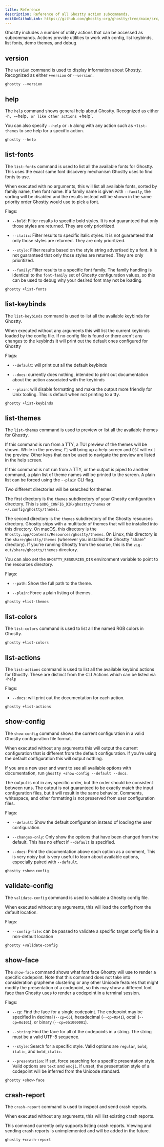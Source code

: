 ```yaml
---
title: Reference
description: Reference of all Ghostty action subcommands.
editOnGithubLink: https://github.com/ghostty-org/ghostty/tree/main/src/cli
---
```

Ghostty includes a number of utility actions that can be accessed as subcommands.
Actions provide utilities to work with config, list keybinds, list fonts, demo themes,
and debug.
## version
The `version` command is used to display information about Ghostty. Recognized as
either `+version` or `--version`.

```
ghostty --version
```

## help
The `help` command shows general help about Ghostty. Recognized as either
`-h, `--help`, or like other actions `+help`.

You can also specify `--help` or `-h` along with any action such as
`+list-themes` to see help for a specific action.

```
ghostty --help
```

## list-fonts
The `list-fonts` command is used to list all the available fonts for
Ghostty. This uses the exact same font discovery mechanism Ghostty uses to
find fonts to use.

When executed with no arguments, this will list all available fonts, sorted
by family name, then font name. If a family name is given with `--family`,
the sorting will be disabled and the results instead will be shown in the
same priority order Ghostty would use to pick a font.

Flags:

  * `--bold`: Filter results to specific bold styles. It is not guaranteed
    that only those styles are returned. They are only prioritized.

  * `--italic`: Filter results to specific italic styles. It is not guaranteed
    that only those styles are returned. They are only prioritized.

  * `--style`: Filter results based on the style string advertised by a font.
    It is not guaranteed that only those styles are returned. They are only
    prioritized.

  * `--family`: Filter results to a specific font family. The family handling
    is identical to the `font-family` set of Ghostty configuration values, so
    this can be used to debug why your desired font may not be loading.

```
ghostty +list-fonts
```

## list-keybinds
The `list-keybinds` command is used to list all the available keybinds for
Ghostty.

When executed without any arguments this will list the current keybinds
loaded by the config file. If no config file is found or there aren't any
changes to the keybinds it will print out the default ones configured for
Ghostty

Flags:

  * `--default`: will print out all the default keybinds

  * `--docs`: currently does nothing, intended to print out documentation
    about the action associated with the keybinds

  * `--plain`: will disable formatting and make the output more
    friendly for Unix tooling. This is default when not printing to a tty.

```
ghostty +list-keybinds
```

## list-themes
The `list-themes` command is used to preview or list all the available
themes for Ghostty.

If this command is run from a TTY, a TUI preview of the themes will be
shown. While in the preview, `F1` will bring up a help screen and `ESC` will
exit the preview. Other keys that can be used to navigate the preview are
listed in the help screen.

If this command is not run from a TTY, or the output is piped to another
command, a plain list of theme names will be printed to the screen. A plain
list can be forced using the `--plain` CLI flag.

Two different directories will be searched for themes.

The first directory is the `themes` subdirectory of your Ghostty
configuration directory. This is `$XDG_CONFIG_DIR/ghostty/themes` or
`~/.config/ghostty/themes`.

The second directory is the `themes` subdirectory of the Ghostty resources
directory. Ghostty ships with a multitude of themes that will be installed
into this directory. On macOS, this directory is the
`Ghostty.app/Contents/Resources/ghostty/themes`. On Linux, this directory
is the `share/ghostty/themes` (wherever you installed the Ghostty "share"
directory). If you're running Ghostty from the source, this is the
`zig-out/share/ghostty/themes` directory.

You can also set the `GHOSTTY_RESOURCES_DIR` environment variable to point
to the resources directory.

Flags:

  * `--path`: Show the full path to the theme.

  * `--plain`: Force a plain listing of themes.

```
ghostty +list-themes
```

## list-colors
The `list-colors` command is used to list all the named RGB colors in
Ghostty.

```
ghostty +list-colors
```

## list-actions
The `list-actions` command is used to list all the available keybind
actions for Ghostty. These are distinct from the CLI Actions which can
be listed via `+help`

Flags:

  * `--docs`: will print out the documentation for each action.

```
ghostty +list-actions
```

## show-config
The `show-config` command shows the current configuration in a valid Ghostty
configuration file format.

When executed without any arguments this will output the current
configuration that is different from the default configuration. If you're
using the default configuration this will output nothing.

If you are a new user and want to see all available options with
documentation, run `ghostty +show-config --default --docs`.

The output is not in any specific order, but the order should be consistent
between runs. The output is not guaranteed to be exactly match the input
configuration files, but it will result in the same behavior. Comments,
whitespace, and other formatting is not preserved from user configuration
files.

Flags:

  * `--default`: Show the default configuration instead of loading
    the user configuration.

  * `--changes-only`: Only show the options that have been changed
    from the default. This has no effect if `--default` is specified.

  * `--docs`: Print the documentation above each option as a comment,
    This is very noisy but is very useful to learn about available
    options, especially paired with `--default`.

```
ghostty +show-config
```

## validate-config
The `validate-config` command is used to validate a Ghostty config file.

When executed without any arguments, this will load the config from the default
location.

Flags:

  * `--config-file`: can be passed to validate a specific target config file in
    a non-default location

```
ghostty +validate-config
```

## show-face
The `show-face` command shows what font face Ghostty will use to render a
specific codepoint. Note that this command does not take into consideration
grapheme clustering or any other Unicode features that might modify the
presentation of a codepoint, so this may show a different font face than
Ghostty uses to render a codepoint in a terminal session.

Flags:

  * `--cp`: Find the face for a single codepoint. The codepoint may be specified
    in decimal (`--cp=65`), hexadecimal (`--cp=0x41`), octal (`--cp=0o101`), or
    binary (`--cp=0b1000001`).

  * `--string`: Find the face for all of the codepoints in a string. The
    string must be a valid UTF-8 sequence.

  * `--style`: Search for a specific style. Valid options are `regular`, `bold`,
    `italic`, and `bold_italic`.

  * `--presentation`: If set, force searching for a specific presentation
    style. Valid options are `text` and `emoji`. If unset, the presentation
    style of a codepoint will be inferred from the Unicode standard.

```
ghostty +show-face
```

## crash-report
The `crash-report` command is used to inspect and send crash reports.

When executed without any arguments, this will list existing crash reports.

This command currently only supports listing crash reports. Viewing
and sending crash reports is unimplemented and will be added in the future.

```
ghostty +crash-report
```

